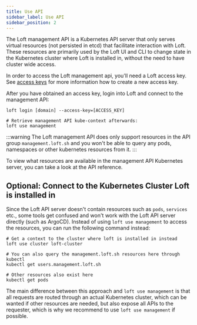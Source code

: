 ```yaml
---
title: Use API
sidebar_label: Use API
sidebar_position: 2
---
```


The Loft management API is a Kubernetes API server that only serves virtual resources (not persisted in etcd) that facilitate interaction with Loft.
These resources are primarily used by the Loft UI and CLI to change state in the Kubernetes cluster where Loft is installed in, without the need to have cluster wide access.

In order to access the Loft management api, you'll need a Loft access key. See [access keys](./authentication.mdx) for more information how to create a new access key.

After you have obtained an access key, login into Loft and connect to the management API:

```
loft login [domain] --access-key=[ACCESS_KEY]

# Retrieve management API kube-context afterwards:
loft use management
```

:::warning
The Loft management API does only support resources in the API group `management.loft.sh` and you won't be able to query any pods, namespaces or other kubernetes resources from it.
:::

To view what resources are available in the management API Kubernetes server, you can take a look at the API reference.

## Optional: Connect to the Kubernetes Cluster Loft is installed in

Since the Loft API server doesn't contain resources such as `pods`, `services` etc., some tools get confused and won't work with the Loft API server directly (such as ArgoCD). Instead of using `loft use management` to access the resources, you can run the following command instead:

```
# Get a context to the cluster where loft is installed in instead
loft use cluster loft-cluster

# You can also query the management.loft.sh resources here through kubectl
kubectl get users.management.loft.sh

# Other resources also exist here
kubectl get pods
```

The main difference between this approach and `loft use management` is that all requests are routed through an actual Kubernetes cluster, which can be wanted if other resources are needed, but also expose all APIs to the requester, which is why we recommend to use `loft use management` if possible.
